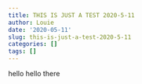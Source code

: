 ```yaml
---
title: THIS IS JUST A TEST 2020-5-11
author: Louie
date: '2020-05-11'
slug: this-is-just-a-test-2020-5-11
categories: []
tags: []
---
```



hello hello there